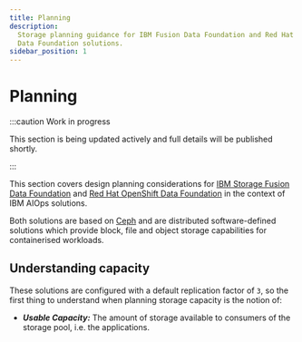 ```yaml
---
title: Planning
description:
  Storage planning guidance for IBM Fusion Data Foundation and Red Hat OpenShift
  Data Foundation solutions.
sidebar_position: 1
---
```


# Planning

:::caution Work in progress

This section is being updated actively and full details will be published
shortly.

:::

This section covers design planning considerations for
[IBM Storage Fusion Data Foundation](https://www.ibm.com/docs/en/storage-fusion/2.6?topic=foundation-introduction-fusion-data)
and
[Red Hat OpenShift Data Foundation](https://www.redhat.com/en/technologies/cloud-computing/openshift-data-foundation)
in the context of IBM AIOps solutions.

Both solutions are based on [Ceph](https://docs.ceph.com/en/latest/) and are
distributed software-defined solutions which provide block, file and object
storage capabilities for containerised workloads.

## Understanding capacity

These solutions are configured with a default replication factor of `3`, so the
first thing to understand when planning storage capacity is the notion of:

- **_Usable Capacity:_** The amount of storage available to consumers of the
  storage pool, i.e. the applications.
